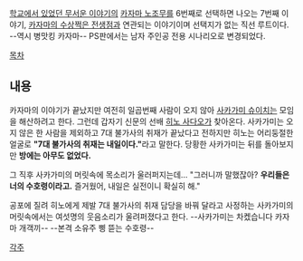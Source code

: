 [[학교에서 있었던 무서운 이야기]]의 [[카자마 노조무]]를 6번째로 선택하면 나오는 7번째 이야기, [[카자마의 수상쩍은 전생점]]과 연관되는 이야기이며 선택지가 없는 직선 루트이다. --역시 병맛킹 카자마-- PS판에서는 남자 주인공 전용 시나리오로 변경되었다.

[[목차]]

== 내용 ==

카자마의 이야기가 끝났지만 여전히 일곱번째 사람이 오지 않아 [[사카가미 슈이치]]는 모임을 해산하려고 한다. 그런데 갑자기 신문의 선배 [[히노 사다오]]가 찾아온다. 사카가미는 오지 않은 한 사람을 제외하고 7대 불가사의 취재가 끝났다고 전하지만 히노는 어리둥절한 얼굴로 '''"7대 불가사의 취재는 내일이다."'''라고 말한다. 당황한 사카가미는 뒤를 돌아보지만 '''방에는 아무도 없었다.'''

그 직후 사카가미의 머릿속에 목소리가 울러퍼지는데...
"그러니까 말했잖아? '''우리들은 너의 수호령이라고.''' 즐거웠어, 내일은 실전이니 확실히 해."

공포에 질려 히노에게 제발 7대 불가사의 취재 담당을 바꿔 달라고 사정하는 사카가미의 머릿속에서는 여섯명의 웃음소리가 울려퍼졌다고 한다. --사카가미는 차켔습니다 카자마 개객끼-- --본격 소유주 삥 뜯는 수호령--

[[각주]]
